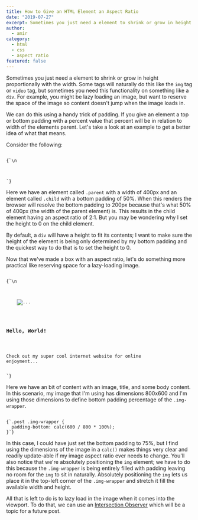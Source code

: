 ```yaml
---
title: How to Give an HTML Element an Aspect Ratio
date: "2019-07-27"
excerpt: Sometimes you just need a element to shrink or grow in height proportionally with the width.
author:
  - amir
category:
  - html
  - css
  - aspect ratio
featured: false
---
```


Sometimes you just need a element to shrink or grow in height proportionally with the width. Some tags will naturally do this like the `img` tag or `video` tag, but sometimes you need this functionality on something like a `div`. For example, you might be lazy loading an image, but want to reserve the space of the image so content doesn't jump when the image loads in.

We can do this using a handy trick of padding. If you give an element a top or bottom padding with a percent value that percent will be in relation to width of the elements parent. Let's take a look at an example to get a better idea of what that means.

Consider the following:

<Code language="html">
{`<style>
  .parent {
    width: 400px;
  }\n
  .child {
    padding-bottom: 50%;
    height: 0;
    background-color: tomato;
  }
</style>\n
<div class="parent">
  <div class="child"></div>
</div>`}
</Code>

Here we have an element called `.parent` with a width of 400px and an element called `.child` with a bottom padding of 50%. When this renders the browser will resolve the bottom padding to 200px because that's what 50% of 400px (the width of the parent element) is. This results in the child element having an aspect ratio of 2:1. But you may be wondering why I set the height to 0 on the child element.

By default, a `div` will have a height to fit its contents; I want to make sure the height of the element is being only determined by my bottom padding and the quickest way to do that is to set the height to 0.

Now that we've made a box with an aspect ratio, let's do something more practical like reserving space for a lazy-loading image.

<Code language="html">
{`<style>
  .post {
    width: 400px;
  }\n
  .post .img-wrapper {
    position: relative;
    padding-bottom: calc(600 / 800 * 100%);
    height: 0;
  }\n
  .post .img-wrapper img {
    position: absolute;
    top: 0;
    left: 0;
    width: 100%;
    height: 100%;
  }
</style>\n
<article class="post">
  <div class="img-wrapper">
    <img data-src="/path/to/image.jpg" alt="..." />
  </div>
  <h3>Hello, World!</h3>
  <p>Check out my super cool internet website for online enjoyment...</p>
</article>`}
</Code>

Here we have an bit of content with an image, title, and some body content. In this scenario, my image that I'm using has dimensions 800x600 and I'm using those dimensions to define bottom padding percentage of the `.img-wrapper`.

<Code language="css">
{`.post .img-wrapper {
  padding-bottom: calc(600 / 800 * 100%);
}`}
</Code>

In this case, I could have just set the bottom padding to 75%, but I find using the dimensions of the image in a `calc()` makes things very clear and readily update-able if my image aspect ratio ever needs to change. You'll also notice that we're absolutely positioning the `img` element; we have to do this because the `.img-wrapper` is being entirely filled with padding leaving no room for the `img` to sit in naturally. Absolutely positioning the `img` lets us place it in the top-left corner of the `.img-wrapper` and stretch it fill the available width and height.

All that is left to do is to lazy load in the image when it comes into the viewport. To do that, we can use an [Intersection Observer](https://developer.mozilla.org/en-US/docs/Web/API/Intersection_Observer_API) which will be a topic for a future post.
